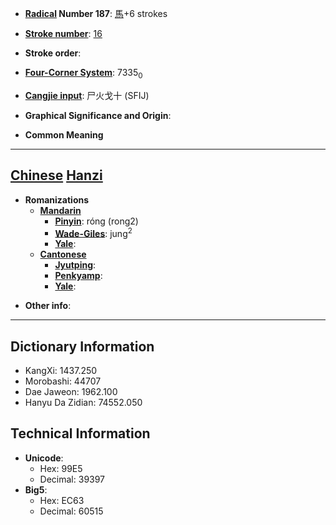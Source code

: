 * '''[[Wiktionary:Chinese radical index| Radical]] Number 187''': [[Wiktionary:Chinese radical index 馬|馬]]+6 strokes

* '''[[Wiktionary:Chinese total strokes index|Stroke number]]''': [[Wiktionary:Chinese total strokes index 16|16]]

* '''Stroke order''': 

* '''[[Wiktionary:Chinese four corner index|Four-Corner System]]''': 7335<sub>0</sub>

* '''[[Wiktionary:Chinese Cangjie index|Cangjie input]]''': 尸火戈十 (SFIJ)

* '''Graphical Significance and Origin''': 

* '''Common Meaning'''

----

== [[Chinese]] [[Hanzi]] ==

* '''Romanizations'''
** '''[[Mandarin]]'''
*** '''[[Pinyin]]''': róng (rong2)
*** '''[[Wade-Giles]]''': jung<sup>2</sup>
*** '''[[Yale]]''': 
** '''[[Cantonese]]'''
*** '''[[Jyutping]]''':
*** '''[[Penkyamp]]''': 
*** '''[[Yale]]''': 

* '''Other info''': 

----

== Dictionary Information ==

* KangXi: 1437.250
* Morobashi: 44707
* Dae Jaweon: 1962.100
* Hanyu Da Zidian: 74552.050

== Technical Information ==

* '''Unicode''':
** Hex: 99E5
** Decimal: 39397
* '''Big5''':
** Hex: EC63
** Decimal: 60515
